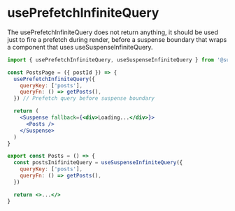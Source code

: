
# usePrefetchInfiniteQuery

The usePrefetchInfiniteQuery does not return anything, it should be used just to fire a prefetch during render, before a suspense boundary that wraps a component that uses useSuspenseInfiniteQuery.

```jsx /usePrefetchInfiniteQuery/
import { usePrefetchInfiniteQuery, useSuspenseInfiniteQuery } from '@suspensive/react-query'

const PostsPage = ({ postId }) => {
  usePrefetchInfiniteQuery({
    queryKey: ['posts'],
    queryFn: () => getPosts(),
  }) // Prefetch query before suspense boundary

  return (
    <Suspense fallback={<div>Loading...</div>}>
      <Posts />
    </Suspense>
  )
}

export const Posts = () => {
  const postsInifiniteQuery = useSuspenseInfiniteQuery({
    queryKey: ['posts'],
    queryFn: () => getPosts(),
  })

  return <>...</>
}
```
